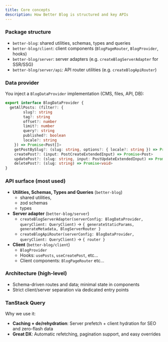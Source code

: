 ```yaml
---
title: Core concepts
description: How Better Blog is structured and key APIs
---
```


### Package structure

- `better-blog`: shared utilities, schemas, types and queries
- `better-blog/client`: client components (`BlogPageRouter`, `BlogProvider`, hooks)
- `better-blog/server`: server adapters (e.g. `createBlogServerAdapter` for SSR/SSG)
- `better-blog/server/api`: API router utilities (e.g. `createBlogApiRouter`)

### Data provider

You inject a `BlogDataProvider` implementation (CMS, files, API, DB):

```ts
export interface BlogDataProvider {
  getAllPosts: (filter?: {
        slug?: string
        tag?: string
        offset?: number
        limit?: number
        query?: string
        published?: boolean
        locale?: string
    }) => Promise<Post[]>
    getPostBySlug?: (slug: string, options?: { locale?: string }) => Promise<Post | null>
    createPost?: (input: PostCreateExtendedInput) => Promise<Post>
    updatePost?: (slug: string, input: PostUpdateExtendedInput) => Promise<Post>
    deletePost?: (slug: string) => Promise<void>
}
```

### API surface (most used)

- **Utilities, Schemas, Types and Queries** (`better-blog`)
  - shared utilities,
  - zod schemas
  - types
- **Server adapter** (`better-blog/server`)
  - `createBlogServerAdapter(serverConfig: BlogDataProvider, queryClient: QueryClient)` → `{ generateStaticParams, generateMetadata, BlogServerRouter }`
  - `createBlogApiRouter(serverConfig: BlogDataProvider, queryClient: QueryClient)` → `{ router }`
- **Client** (`better-blog/client`)
  - `BlogProvider`
  - Hooks: `usePosts`, `useCreatePost`, etc...
  - Client components: `BlogPageRouter` etc...

### Architecture (high-level)

- Schema-driven routes and data; minimal state in components
- Strict client/server separation via dedicated entry points

### TanStack Query

Why we use it:

- **Caching + de/rehydration**: Server prefetch + client hydration for SEO and zero-flash data
- **Great DX**: Automatic refetching, pagination support, and easy overrides

